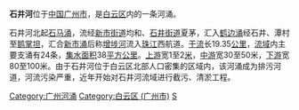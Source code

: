 {{Unreferenced|time=2021-04-23T06:15:22+00:00}}
'''石井河'''位于[[中国|中国]][[广州市|广州市]]，是[[白云区_(广州市)|白云区]]内的一条河涌。

石井河北起[[石马涌|石马涌]]，流经[[新市街道|新市街道]]均和、[[石井街道_(广州市)|石井街道]]夏茅，汇入[[鹤边涌|鹤边涌]]经石井、潭村至[[鹅掌坦|鹅掌坦]]，汇合[[新市涌|新市涌]]后称[[增埗河|增埗河]]流入[[珠江|珠江]]西航道。[[干流|干流]]长19.35[[公里|公里]]，[[流域|流域]]内主要支涌有24条，[[集水面积|集水面积]]38[[平方公里|平方公里]]。[[上游|上游]]宽1至2[[米_(單位)|米]]，[[中游|中游]]宽30至50米，[[下游|下游]]宽80至100米。由于石井河位于白云区北部人口密集的区域内，该河涌成为排污河道，河流污染严重，近年开始对石井河流域进行截污、清淤工程。

[[Category:广州河涌|Category:广州河涌]]
[[Category:白云区_(广州市)|Category:白云区 (广州市)]]
[[Category:珠江水系|S]]